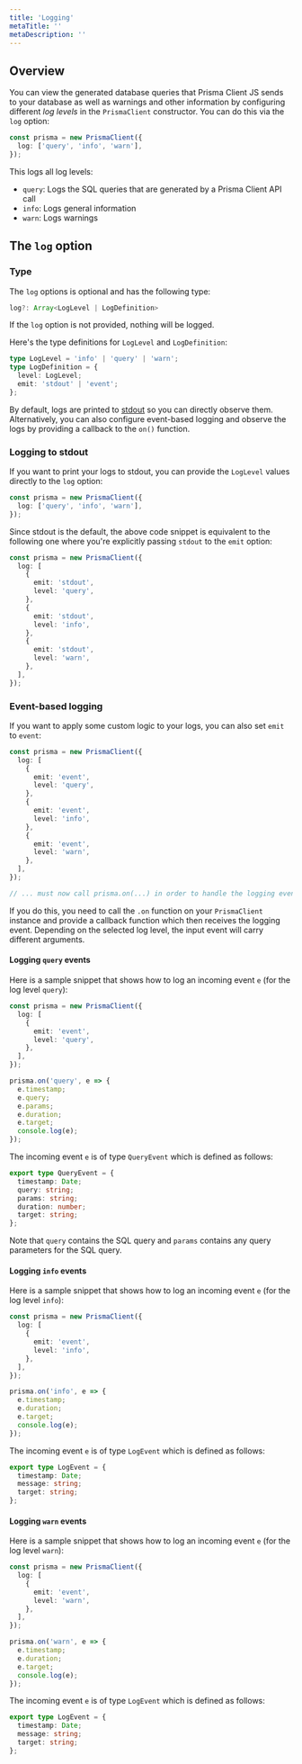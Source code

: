 ```yaml
---
title: 'Logging'
metaTitle: ''
metaDescription: ''
---
```


## Overview

You can view the generated database queries that Prisma Client JS sends to your database as well as warnings and other information by configuring different _log levels_ in the `PrismaClient` constructor. You can do this via the `log` option:

```ts
const prisma = new PrismaClient({
  log: ['query', 'info', 'warn'],
});
```

This logs all log levels:

- `query`: Logs the SQL queries that are generated by a Prisma Client API call
- `info`: Logs general information
- `warn`: Logs warnings

## The `log` option

### Type

The `log` options is optional and has the following type:

```ts
log?: Array<LogLevel | LogDefinition>
```

If the `log` option is not provided, nothing will be logged.

Here's the type definitions for `LogLevel` and `LogDefinition`:

```ts
type LogLevel = 'info' | 'query' | 'warn';
type LogDefinition = {
  level: LogLevel;
  emit: 'stdout' | 'event';
};
```

By default, logs are printed to [stdout](https://en.wikipedia.org/wiki/Standard_streams) so you can directly observe them. Alternatively, you can also configure event-based logging and observe the logs by providing a callback to the `on()` function.

### Logging to stdout

If you want to print your logs to stdout, you can provide the `LogLevel` values directly to the `log` option:

```ts
const prisma = new PrismaClient({
  log: ['query', 'info', 'warn'],
});
```

Since stdout is the default, the above code snippet is equivalent to the following one where you're explicitly passing `stdout` to the `emit` option:

```ts
const prisma = new PrismaClient({
  log: [
    {
      emit: 'stdout',
      level: 'query',
    },
    {
      emit: 'stdout',
      level: 'info',
    },
    {
      emit: 'stdout',
      level: 'warn',
    },
  ],
});
```

### Event-based logging

If you want to apply some custom logic to your logs, you can also set `emit` to `event`:

```ts
const prisma = new PrismaClient({
  log: [
    {
      emit: 'event',
      level: 'query',
    },
    {
      emit: 'event',
      level: 'info',
    },
    {
      emit: 'event',
      level: 'warn',
    },
  ],
});

// ... must now call prisma.on(...) in order to handle the logging events
```

If you do this, you need to call the `.on` function on your `PrismaClient` instance and provide a callback function which then receives the logging event. Depending on the selected log level, the input event will carry different arguments.

#### Logging `query` events

Here is a sample snippet that shows how to log an incoming event `e` (for the log level `query`):

```ts
const prisma = new PrismaClient({
  log: [
    {
      emit: 'event',
      level: 'query',
    },
  ],
});

prisma.on('query', e => {
  e.timestamp;
  e.query;
  e.params;
  e.duration;
  e.target;
  console.log(e);
});
```

The incoming event `e` is of type `QueryEvent` which is defined as follows:

```ts
export type QueryEvent = {
  timestamp: Date;
  query: string;
  params: string;
  duration: number;
  target: string;
};
```

Note that `query` contains the SQL query and `params` contains any query parameters for the SQL query.

<!--
<details><summary>Expand to see a logging example</summary>

With the above configuration, assume you're sending the following query with Prisma Client:

```ts
const allPosts = await prisma.post.findMany({
  where: { published: true },
  include: {
    author: true,
  },
})
```

This API call generates two SQL queries that are being sent as events to the callback configured via `on()`. Here's a sample for what these events might look like:

```js
{
  timestamp: 2020-03-10T08:36:57.430Z,
  query: 'SELECT `dev`.`Post`.`id`, `dev`.`Post`.`title`, ' +
    '`dev`.`Post`.`content`, `dev`.`Post`.`published`, ' +
    '`dev`.`Post`.`author` FROM `dev`.`Post` WHERE ' +
    '`dev`.`Post`.`published` = ? LIMIT ? OFFSET ?',
  params: '[true,-1,0]',
  duration: 0,
  target: 'quaint::connector::metrics'
}
{
  timestamp: 2020-03-10T08:36:57.430Z,
  query: 'SELECT `dev`.`User`.`id`, `dev`.`User`.`email`, `dev`.`User`.`name` ' +
    'FROM `dev`.`User` WHERE `dev`.`User`.`id` IN (?,?) LIMIT ? OFFSET ?',
  params: '[3,2,-1,0]',
  duration: 0,
  target: 'quaint::connector::metrics'
}
```

</details> -->

#### Logging `info` events

Here is a sample snippet that shows how to log an incoming event `e` (for the log level `info`):

```ts
const prisma = new PrismaClient({
  log: [
    {
      emit: 'event',
      level: 'info',
    },
  ],
});

prisma.on('info', e => {
  e.timestamp;
  e.duration;
  e.target;
  console.log(e);
});
```

The incoming event `e` is of type `LogEvent` which is defined as follows:

```ts
export type LogEvent = {
  timestamp: Date;
  message: string;
  target: string;
};
```

#### Logging `warn` events

Here is a sample snippet that shows how to log an incoming event `e` (for the log level `warn`):

```ts
const prisma = new PrismaClient({
  log: [
    {
      emit: 'event',
      level: 'warn',
    },
  ],
});

prisma.on('warn', e => {
  e.timestamp;
  e.duration;
  e.target;
  console.log(e);
});
```

The incoming event `e` is of type `LogEvent` which is defined as follows:

```ts
export type LogEvent = {
  timestamp: Date;
  message: string;
  target: string;
};
```
